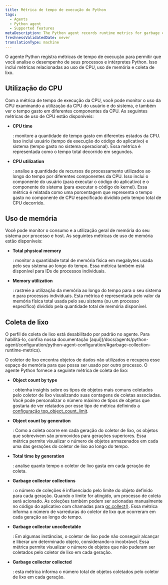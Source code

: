 ```yaml
---
title: Métrica de tempo de execução do Python
tags:
  - Agents
  - Python agent
  - Supported features
metaDescription: The Python agent records runtime metrics for garbage collection and CPU/ memory usage
freshnessValidatedDate: never
translationType: machine
---
```


O agente Python registra métricas de tempo de execução para permitir que você analise o desempenho de seus processos e intérpretes Python. Isso inclui métricas relacionadas ao uso de CPU, uso de memória e coleta de lixo.

## Utilização do CPU

Com a métrica de tempo de execução da CPU, você pode monitor o uso da CPU examinando a utilização da CPU do usuário e do sistema, e também ver o tempo gasto em diferentes componentes da CPU. As seguintes métricas de uso de CPU estão disponíveis:

* <DoNotTranslate>**CPU time**</DoNotTranslate>

  : monitore a quantidade de tempo gasto em diferentes estados da CPU. Isso inclui usuário (tempo de execução do código do aplicativo) e sistema (tempo gasto no sistema operacional). Essa métrica é representada como o tempo total decorrido em segundos.

* <DoNotTranslate>**CPU utilization**</DoNotTranslate>

  : analise a quantidade de recursos de processamento utilizados ao longo do tempo por diferentes componentes da CPU. Isso inclui o componente do usuário (para executar o código do aplicativo) e o componente do sistema (para executar o código do kernel). Essa métrica é relatada como uma porcentagem que representa o tempo gasto no componente de CPU especificado dividido pelo tempo total de CPU decorrido.

## Uso de memória

Você pode monitor o consumo e a utilização geral de memória do seu sistema por processo e host. As seguintes métricas de uso de memória estão disponíveis:

* <DoNotTranslate>**Total physical memory**</DoNotTranslate>

  : monitor a quantidade total de memória física em megabytes usada pelo seu sistema ao longo do tempo. Essa métrica também está disponível para IDs de processos individuais.

* <DoNotTranslate>**Memory utilization**</DoNotTranslate>

  : rastreie a utilização da memória ao longo do tempo para o seu sistema e para processos individuais. Esta métrica é representada pelo valor da memória física total usada pelo seu sistema (ou um processo específico) dividido pela quantidade total de memória disponível.

## Coleta de lixo

<Callout variant="important">
  O perfil de coleta de lixo está desabilitado por padrão no agente. Para habilitá-lo, confira nossa documentação [aqui](/docs/agents/python-agent/configuration/python-agent-configuration/#garbage-collection-runtime-metrics).
</Callout>

O coletor de lixo encontra objetos de dados não utilizados e recupera esse espaço de memória para que possa ser usado por outro processo. O agente Python fornece a seguinte métrica de coleta de lixo:

* <DoNotTranslate>**Object count by type**</DoNotTranslate>

  : obtenha insights sobre os tipos de objetos mais comuns coletados pelo coletor de lixo visualizando suas contagens de coletas associadas. Você pode personalizar o número máximo de tipos de objetos que gostaria de ver relatados por esse tipo de métrica definindo a [configuração top_object_count_limit](/docs/agents/python-agent/configuration/python-agent-configuration/#garbage-collection-runtime-metrics).

* <DoNotTranslate>**Object count by generation**</DoNotTranslate>

  : Como a coleta ocorre em cada geração do coletor de lixo, os objetos que sobrevivem são promovidos para gerações superiores. Essa métrica permite visualizar o número de objetos armazenados em cada uma das gerações do coletor de lixo ao longo do tempo.

* <DoNotTranslate>**Total time by generation**</DoNotTranslate>

  : analise quanto tempo o coletor de lixo gasta em cada geração de coleta.

* <DoNotTranslate>**Garbage collector collections**</DoNotTranslate>

  : o número de coleções é influenciado pelo limite do objeto definido para cada geração. Quando o limite for atingido, um processo de coleta será acionado. As coleções também podem ser acionadas manualmente no código do aplicativo com chamadas para [gc.collect()](https://docs.python.org/3/library/gc.html#gc.collect). Essa métrica informa o número de varreduras do coletor de lixo que ocorreram em cada geração ao longo do tempo.

* <DoNotTranslate>**Garbage collector uncollectable**</DoNotTranslate>

  : Em algumas instâncias, o coletor de lixo pode não conseguir alcançar e liberar um determinado objeto, considerando-o incobrável. Essa métrica permite visualizar o número de objetos que não puderam ser coletados pelo coletor de lixo em cada geração.

* <DoNotTranslate>**Garbage collector collected**</DoNotTranslate>

  : esta métrica informa o número total de objetos coletados pelo coletor de lixo em cada geração.